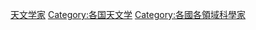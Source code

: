 {{Commonscat|Astronomers by country}}
{{Categories by country|nocat}}

[[Category:天文学家|]]
[[Category:各国天文学|Category:各国天文学]]
[[Category:各國各領域科學家|Category:各國各領域科學家]]